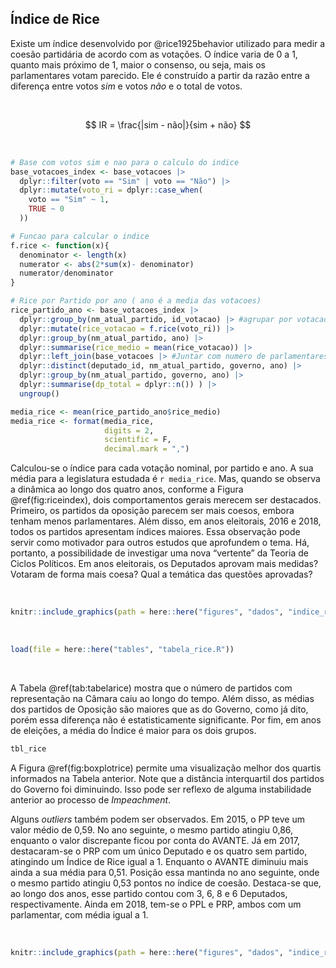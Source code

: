 ## Índice de Rice

Existe um índice desenvolvido por @rice1925behavior utilizado para medir a coesão partidária de acordo com as votações. O índice varia de 0 a 1, quanto mais próximo de 1, maior o consenso, ou seja, mais os parlamentares votam parecido. Ele é construído a partir da razão entre a diferença entre votos $sim$ e votos $não$ e o total de votos.  

<br>

$$ IR = \frac{|sim - não|}{sim + não} $$

<br>

```r
# Base com votos sim e nao para o calculo do indice
base_votacoes_index <- base_votacoes |> 
  dplyr::filter(voto == "Sim" | voto == "Não") |> 
  dplyr::mutate(voto_ri = dplyr::case_when(
    voto == "Sim" ~ 1,
    TRUE ~ 0
  ))

# Funcao para calcular o indice
f.rice <- function(x){
  denominator <- length(x)
  numerator <- abs(2*sum(x)- denominator)
  numerator/denominator
}

# Rice por Partido por ano ( ano é a media das votacoes)
rice_partido_ano <- base_votacoes_index |> 
  dplyr::group_by(nm_atual_partido, id_votacao) |> #agrupar por votacao e ano
  dplyr::mutate(rice_votacao = f.rice(voto_ri)) |> 
  dplyr::group_by(nm_atual_partido, ano) |> 
  dplyr::summarise(rice_medio = mean(rice_votacao)) |> 
  dplyr::left_join(base_votacoes |> #Juntar com numero de parlamentares por ano
  dplyr::distinct(deputado_id, nm_atual_partido, governo, ano) |> 
  dplyr::group_by(nm_atual_partido, governo, ano) |> 
  dplyr::summarise(dp_total = dplyr::n()) ) |> 
  ungroup()

```


```r
media_rice <- mean(rice_partido_ano$rice_medio)
media_rice <- format(media_rice,
                     digits = 2,
                     scientific = F,
                     decimal.mark = ",")

```


Calculou-se o índice para cada votação nominal, por partido e ano. A sua média para a legislatura estudada é `r media_rice`. Mas, quando se observa a dinâmica ao longo dos quatro anos, conforme a Figura \@ref(fig:riceindex), dois comportamentos gerais merecem ser destacados. Primeiro, os partidos da oposição  parecem ser mais coesos, embora tenham menos parlamentares. Além disso, em anos eleitorais, 2016 e 2018, todos os partidos apresentam índices maiores. Essa observação pode servir como motivador para outros estudos que aprofundem o tema. Há, portanto, a possibilidade de investigar uma nova "vertente" da Teoria de Ciclos Políticos. Em anos eleitorais, os Deputados aprovam mais medidas? Votaram de forma mais coesa? Qual a temática das questões aprovadas?

<br>

```r
knitr::include_graphics(path = here::here("figures", "dados", "indice_rice", "grafico_indice_rice.png"))


```

<br>


```r
load(file = here::here("tables", "tabela_rice.R"))

```

<br>

A Tabela \@ref(tab:tabelarice) mostra que o número de partidos com representação na Câmara caiu ao longo do tempo. Além disso, as médias dos partidos de Oposição são maiores que as do Governo, como já dito, porém essa diferença não é estatisticamente significante. Por fim, em anos de eleições, a média do Índice é maior para os dois grupos.



\newpage

```r

tbl_rice


```


\newpage

A Figura \@ref(fig:boxplotrice) permite uma visualização melhor dos quartis informados na Tabela anterior. Note que a distância interquartil  dos partidos do Governo foi diminuindo. Isso pode ser reflexo de alguma instabilidade anterior ao processo de *Impeachment*.

Alguns *outliers* também podem ser observados. Em 2015, o PP teve um valor médio de 0,59. No ano seguinte, o mesmo partido atingiu 0,86, enquanto o valor discrepante ficou por conta do AVANTE. Já em 2017, destacaram-se o PRP com um único Deputado e os quatro sem partido, atingindo um Índice de Rice igual a 1. Enquanto o AVANTE diminuiu mais ainda a sua média para 0,51. Posição essa mantinda no ano seguinte, onde o mesmo partido atingiu 0,53 pontos no índice de coesão. Destaca-se que, ao longo dos anos, esse partido contou com 3, 6, 8 e 6 Deputados, respectivamente. Ainda em 2018, tem-se o PPL e PRP, ambos com um parlamentar, com média igual a 1.

<br>

```r
knitr::include_graphics(path = here::here("figures", "dados", "indice_rice", "grafico_violino_rice.png"))
  


```



